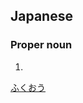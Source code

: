 ==Japanese==
{{ja-kanjitab|福|王}}

===Proper noun===
{{ja-pos|proper|ふくおう}}

# {{surname|lang=ja}}

[[Category:Japanese surnames|ふくおう]]